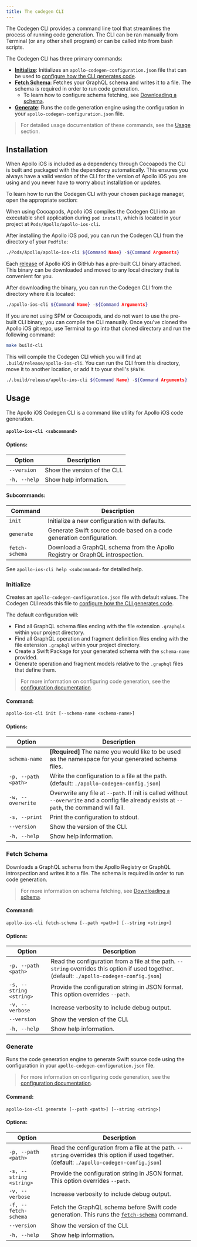 ```yaml
---
title: The codegen CLI
---
```


The Codegen CLI provides a command line tool that streamlines the process of running code generation. The CLI can be ran manually from Terminal (or any other shell program) or can be called into from bash scripts.

The Codegen CLI has three primary commands:

- [**Initialize**](#initialize): Initializes an `apollo-codegen-configuration.json` file that can be used to [configure how the CLI generates code](./codegen-configuration).
- [**Fetch Schema**](#fetch-schema): Fetches your GraphQL schema and writes it to a file. The schema is required in order to run code generation.
  - To learn how to configure schema fetching, see [Downloading a schema](./downloading-schema).
- [**Generate**](#generate): Runs the code generation engine using the configuration in your `apollo-codegen-configuration.json` file.

> For detailed usage documentation of these commands, see the [Usage](#usage) section.

## Installation

When Apollo iOS is included as a dependency through Cocoapods the CLI is built and packaged with the dependency automatically. This ensures you always have a valid version of the CLI for the version of Apollo iOS you are using and you never have to worry about installation or updates.

To learn how to run the Codegen CLI with your chosen package manager, open the appropriate section:

<ExpansionPanel title="CocoaPods">

When using Cocoapods, Apollo iOS compiles the Codegen CLI into an executable shell application during `pod install`, which is located in your project at `Pods/Apollo/apollo-ios-cli`.

After installing the Apollo iOS pod, you can run the Codegen CLI from the directory of your `Podfile`:

```bash
./Pods/Apollo/apollo-ios-cli ${Command Name} -${Command Arguments}
```

</ExpansionPanel>

<ExpansionPanel title="Pre-built Binary">

Each [release](https://github.com/apollographql/apollo-ios/releases) of Apollo iOS in GitHub has a pre-built CLI binary attached. This binary can be downloaded and moved to any local directory that is convenient for you.

After downloading the binary, you can run the Codegen CLI from the directory where it is located:

```bash
./apollo-ios-cli ${Command Name} -${Command Arguments}
```

</ExpansionPanel>

<ExpansionPanel title="Build it Yourself">

If you are not using SPM or Cocoapods, and do not want to use the pre-built CLI binary, you can compile the CLI manually. Once you've cloned the Apollo iOS git repo, use Terminal to go into that cloned directory and run the following command:

```bash
make build-cli
```

This will compile the Codegen CLI which you will find at `.build/release/apollo-ios-cli`. You can run the CLI from this directory, move it to another location, or add it to your shell's `$PATH`.

```bash
./.build/release/apollo-ios-cli ${Command Name} -${Command Arguments}
```

</ExpansionPanel>

## Usage

The Apollo iOS Codegen CLI is a command like utility for Apollo iOS code generation.

#### `apollo-ios-cli <subcommand>`

#### Options:

| Option | Description |
| ------ | ----------- |
| `--version`  | Show the version of the CLI. |
| `-h, --help` | Show help information.       |

#### Subcommands:

| Command | Description |
| ------ | ----------- |
| `init`         | Initialize a new configuration with defaults. |
| `generate`     | Generate Swift source code based on a code generation configuration. |
| `fetch-schema` | Download a GraphQL schema from the Apollo Registry or GraphQL introspection. |

See `apollo-ios-cli help <subcommand>` for detailed help.

### Initialize

Creates an `apollo-codegen-configuration.json` file with default values. The Codegen CLI reads this file to [configure how the CLI generates code](./codegen-configuration).

The default configuration will:
- Find all GraphQL schema files ending with the file extension `.graphqls` within your project directory.
- Find all GraphQL operation and fragment definition files ending with the file extension `.graphql` within your project directory.
- Create a Swift Package for your generated schema with the `schema-name` provided.
- Generate operation and fragment models relative to the `.graphql` files that define them.

> For more information on configuring code generation, see the [configuration documentation](./codegen-configuration).

#### Command:

`apollo-ios-cli init [--schema-name <schema-name>]`

#### Options:

| Option     | Description |
| ---------- | ----------- |
| `schema-name`       | **[Required]** The name you would like to be used as the namespace for your generated schema files. |
| `-p, --path <path>` | Write the configuration to a file at the path. (default: `./apollo-codegen-config.json`) |
| `-w, --overwrite`   | Overwrite any file at `--path`. If init is called without `--overwrite` and a config file already exists at `--path`, the command will fail. |
| `-s, --print`       | Print the configuration to stdout. |
| `--version`         | Show the version of the CLI. |
| `-h, --help`        | Show help information.       |

### Fetch Schema

Downloads a GraphQL schema from the Apollo Registry or GraphQL introspection and writes it to a file. The schema is required in order to run code generation.

> For more information on schema fetching, see [Downloading a schema](./downloading-schema).

#### Command:

`apollo-ios-cli fetch-schema [--path <path>] [--string <string>]`

#### Options:

| Option     | Description |
| ---------- | ----------- |
| `-p, --path <path>`     | Read the configuration from a file at the path. `--string` overrides this option if used together. (default: `./apollo-codegen-config.json`) |
| `-s, --string <string>` | Provide the configuration string in JSON format. This option overrides `--path`. |
| `-v, --verbose `        | Increase verbosity to include debug output. |
| `--version`             | Show the version of the CLI. |
| `-h, --help`            | Show help information.|

### Generate

Runs the code generation engine to generate Swift source code using the configuration in your `apollo-codegen-configuration.json` file.

> For more information on configuring code generation, see the [configuration documentation](./codegen-configuration).

#### Command:

`apollo-ios-cli generate [--path <path>] [--string <string>]`

#### Options:

| Option     | Description |
| ---------- | ----------- |
| `-p, --path <path>`     | Read the configuration from a file at the path. `--string` overrides this option if used together. (default: `./apollo-codegen-config.json`) |
| `-s, --string <string>` | Provide the configuration string in JSON format. This option overrides `--path`. |
| `-v, --verbose `        | Increase verbosity to include debug output. |
| `-f, --fetch-schema`    | Fetch the GraphQL schema before Swift code generation. This runs the [`fetch-schema`](#fetch-schema) command. |
| `--version`             | Show the version of the CLI. |
| `-h, --help`            | Show help information.|
